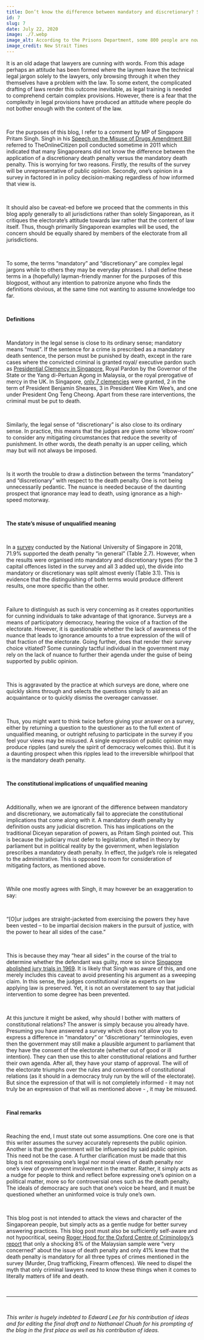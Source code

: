 ---
title: Don’t know the difference between mandatory and discretionary? Someone must (or may) die...
id: 7
slug: 7
date: July 22, 2020
image: ./7.webp
image_alt: According to the Prisons Department, some 800 people are now on death row after being convicted of drug trafficking
image_credit: New Strait Times
---

It is an old adage that lawyers are cunning with words. From this adage perhaps an attitude has been formed where the laymen leave the technical legal jargon solely to the lawyers, only browsing through it when they themselves have a problem with the law. To some extent, the complicated drafting of laws render this outcome inevitable, as legal training is needed to comprehend certain complex provisions. However, there is a fear that the complexity in legal provisions have produced an attitude where people do not bother enough with the content of the law.

<br />

For the purposes of this blog, I refer to a comment by MP of Singapore Pritam Singh. Singh in his <a href="https://www2.wp.sg/speech-on-misuse-of-drugs-amendment-bill-mp-pritam-singh/">Speech on the Misuse of Drugs Amendment Bill</a> referred to TheOnlineCitizen poll conducted sometime in 2011 which indicated that many Singaporeans did not know the difference between the application of a discretionary death penalty versus the mandatory death penalty. This is worrying for two reasons. Firstly, the results of the survey will be unrepresentative of public opinion. Secondly, one’s opinion in a survey in factored in in policy decision-making regardless of how informed that view is.

<br />

It should also be caveat-ed before we proceed that the comments in this blog apply generally to all jurisdictions rather than solely Singaporean, as it critiques the electorate’s attitude towards law rather that the content of law itself. Thus, though primarily Singaporean examples will be used, the concern should be equally shared by members of the electorate from all jurisdictions.

<br />

To some, the terms “mandatory” and “discretionary” are complex legal jargons while to others they may be everyday phrases. I shall define these terms in a (hopefully) layman-friendly manner for the purposes of this blogpost, without any intention to patronize anyone who finds the definitions obvious, at the same time not wanting to assume knowledge too far.

<br />

**Definitions**

<br />

Mandatory in the legal sense is close to its ordinary sense; mandatory means “must”. If the sentence for a crime is prescribed as a mandatory death sentence, the person must be punished by death, except in the rare cases where the convicted criminal is granted royal/ executive pardon such as <a href="https://singaporelegaladvice.com/law-articles/presidential-clemency">Presidential Clemency in Singapore</a>, Royal Pardon by the Governor of the State or the Yang di-Pertuan Agong in Malaysia, or the royal prerogative of mercy in the UK. In Singapore, <a href="http://theindependent.sg/nathan-grants-zero-presidential-pardon-during-his-2-terms/">only 7 clemencies</a> were granted, 2 in the term of President Benjamin Sheares, 3 in President Wee Kim Wee’s, and one under President Ong Teng Cheong. Apart from these rare interventions, the criminal must be put to death.

<br />

Similarly, the legal sense of “discretionary” is also close to its ordinary sense. In practice, this means that the judges are given some ‘elbow-room’ to consider any mitigating circumstances that reduce the severity of punishment. In other words, the death penalty is an upper ceiling, which may but will not always be imposed.

<br />

Is it worth the trouble to draw a distinction between the terms “mandatory” and “discretionary” with respect to the death penalty. One is not being unnecessarily pedantic. The nuance is needed because of the daunting prospect that ignorance may lead to death, using ignorance as a high-speed motorway.

<br />

**The state’s misuse of unqualified meaning**

<br />

In a <a href="https://law.nus.edu.sg/wps/pdfs/002_2018_Chan%20Wing%20Cheong.pdf">survey</a> conducted by the National University of Singapore in 2018, 71.9% supported the death penalty “in general” (Table 2.7). However, when the results were organised into mandatory and discretionary types (for the 3 capital offences listed in the survey and all 3 added up), the divide into mandatory or discretionary was split almost evenly (Table 3.1). This is evidence that the distinguishing of both terms would produce different results, one more specific than the other.

<br />

Failure to distinguish as such is very concerning as it creates opportunities for cunning individuals to take advantage of that ignorance. Surveys are a means of participatory democracy, hearing the voice of a fraction of the electorate. However, it is questionable whether the lack of awareness of the nuance that leads to ignorance amounts to a true expression of the will of that fraction of the electorate. Going further, does that render their survey choice vitiated? Some cunningly tactful individual in the government may rely on the lack of nuance to further their agenda under the guise of being supported by public opinion.

<br />

This is aggravated by the practice at which surveys are done, where one quickly skims through and selects the questions simply to aid an acquaintance or to quickly dismiss the overeager canvasser.

<br />

Thus, you might want to think twice before giving your answer on a survey, either by returning a question to the questioner as to the full extent of unqualified meaning, or outright refusing to participate in the survey if you feel your views may be misused. A single expression of public opinion may produce ripples (and surely the spirit of democracy welcomes this). But it is a daunting prospect when this ripples lead to the irreversible whirlpool that is the mandatory death penalty.

<br />

**The constitutional implications of unqualified meaning**

<br />

Additionally, when we are ignorant of the difference between mandatory and discretionary, we automatically fail to appreciate the constitutional implications that come along with it. A mandatory death penalty by definition ousts any judicial discretion. This has implications on the traditional Diceyan separation of powers, as Pritam Singh pointed out. This is because the judiciary must defer to legislation, drafted in theory by parliament but in political reality by the government, when legislation prescribes a mandatory death penalty. In effect, the judge’s role is relegated to the administrative. This is opposed to room for consideration of mitigating factors, as mentioned above.

<br />

While one mostly agrees with Singh, it may however be an exaggeration to say:

<br />

“[O]ur judges are straight-jacketed from exercising the powers they have been vested – to be impartial decision makers in the pursuit of justice, with the power to hear all sides of the case.”

<br />

This is because they may “hear all sides” in the course of the trial to determine whether the defendant was guilty, more so since <a href="https://www.supremecourt.gov.sg/about-us/the-supreme-court/supreme-court-jurisdiction">Singapore abolished jury trials in 1969</a>. It is likely that Singh was aware of this, and one merely includes this caveat to avoid presenting his argument as a sweeping claim. In this sense, the judges constitutional role as experts on law applying law is preserved. Yet, it is not an overstatement to say that judicial intervention to some degree has been prevented.

<br />

At this juncture it might be asked, why should I bother with matters of constitutional relations? The answer is simply because you already have. Presuming you have answered a survey which does not allow you to express a difference in “mandatory” or “discretionary” terminologies, even then the government may still make a plausible argument to parliament that they have the consent of the electorate (whether out of good or ill intention). They can then use this to alter constitutional relations and further their own agenda. After all, they have your stamp of approval. The will of the electorate triumphs over the rules and conventions of constitutional relations (as it should in a democracy truly run by the will of the electorate). But since the expression of that will is not completely informed - it may not truly be an expression of that will as mentioned above - , it may be misused.

<br />

**Final remarks**

<br />

Reaching the end, I must state out some assumptions. One core one is that this writer assumes the survey accurately represents the public opinion. Another is that the government will be influenced by said public opinion. This need not be the case. A further clarification must be made that this blog is not expressing one’s legal nor moral views of death penalty nor one’s view of government involvement in the matter. Rather, it simply acts as a nudge for people to think and reflect before expressing one’s opinion on a political matter, more so for controversial ones such as the death penalty. The ideals of democracy are such that one’s voice be heard, and it must be questioned whether an uninformed voice is truly one’s own.

<br />

This blog post is not intended to attack the views and character of the Singaporean people, but simply acts as a gentle nudge for better survey answering practices. This blog post must also be sufficiently self-aware and not hypocritical, seeing <a href="https://www.deathpenaltyproject.org/wp-content/uploads/2018/02/Malaysia-report.pdf">Roger Hood for the Oxford Centre of Criminology’s report</a> that only a shocking 8% of the Malaysian sample were “very concerned” about the issue of death penalty and only 41% knew that the death penalty is mandatory for all three types of crimes mentioned in the survey (Murder, Drug trafficking, Firearm offences). We need to dispel the myth that only criminal lawyers need to know these things when it comes to literally matters of life and death.

<br />

---

<br />

_This writer is hugely indebted to Edward Lee for his contribution of ideas and for editing the final draft and to Nathanael Chuah for his prompting of the blog in the first place as well as his contribution of ideas._
